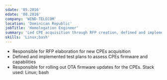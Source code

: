 ```yaml
---
sdate: '05.2016'
edate: '08.2016'
company: 'WIND-TELECOM'
location: 'Dominican Republic'
jobTitle: 'Homologation Engineer'
summary: 'Led CPE acquisition through RFP creation, defined and implemented test plans, and managed firmware updates.'
skills: 'Linux;bash'
---
```



* Responsible for RFP elaboration for new CPEs acquisition
* Defined and implemented test plans to assess CPEs firmware
and capabilities
* Responsible for rolling out OTA firmware updates for the
CPEs. Stack used: Linux; bash